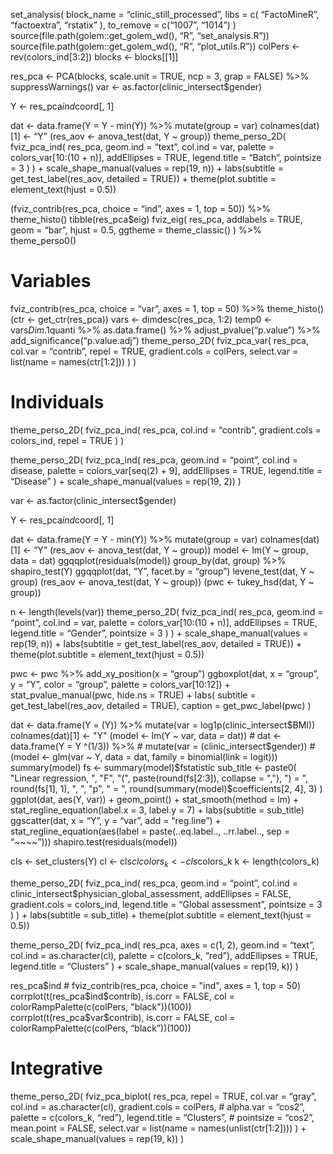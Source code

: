 set_analysis(
    block_name = "clinic_still_processed",
    libs = c(
        "FactoMineR",
        "factoextra",
        "rstatix"
    ),
    to_remove = c("1007", "1014")
)
source(file.path(golem::get_golem_wd(), "R", "set_analysis.R"))
source(file.path(golem::get_golem_wd(), "R", "plot_utils.R"))
colPers <- rev(colors_ind[3:2])
blocks <- blocks[[1]]

res_pca <- PCA(blocks, scale.unit = TRUE, ncp = 3, grap = FALSE) %>%
    suppressWarnings()
var <- as.factor(clinic_intersect$gender)

Y <- res_pca$ind$coord[, 1]

dat <- data.frame(Y = Y - min(Y)) %>%
    mutate(group = var)
colnames(dat)[1] <- "Y"
(res_aov <- anova_test(dat, Y ~ group))
theme_perso_2D(
    fviz_pca_ind(
        res_pca,
        geom.ind = "text",
        col.ind = var,
        palette = colors_var[10:(10 + n)],
        addEllipses = TRUE,
        legend.title = "Batch",
        pointsize = 3
    )
) + scale_shape_manual(values = rep(19, n)) +
    labs(subtitle = get_test_label(res_aov, detailed = TRUE)) +
    theme(plot.subtitle = element_text(hjust = 0.5))


(fviz_contrib(res_pca, choice = "ind", axes = 1, top = 50)) %>% theme_histo()
tibble(res_pca$eig)
fviz_eig(
    res_pca,
    addlabels = TRUE,
    geom = "bar",
    hjust = 0.5,
    ggtheme = theme_classic()
) %>% theme_perso0()

# Variables
fviz_contrib(res_pca, choice = "var", axes = 1, top = 50) %>% theme_histo()
(ctr <- get_ctr(res_pca))
vars <- dimdesc(res_pca, 1:2)
temp0 <- vars$Dim.1$quanti %>%
    as.data.frame() %>%
    adjust_pvalue("p.value") %>%
    add_significance("p.value.adj")
theme_perso_2D(
    fviz_pca_var(
        res_pca,
        col.var = "contrib",
        repel = TRUE,
        gradient.cols = colPers,
        select.var = list(name = names(ctr[1:2]))
    )
)

# Individuals
theme_perso_2D(
    fviz_pca_ind(
        res_pca,
        col.ind = "contrib",
        gradient.cols = colors_ind,
        repel = TRUE
    )
)

theme_perso_2D(
    fviz_pca_ind(
        res_pca,
        geom.ind = "point",
        col.ind = disease,
        palette = colors_var[seq(2) + 9],
        addEllipses = TRUE,
        legend.title = "Disease"
    ) + scale_shape_manual(values = rep(19, 2))
)

var <- as.factor(clinic_intersect$gender)

Y <- res_pca$ind$coord[, 1]

dat <- data.frame(Y = Y - min(Y)) %>%
    mutate(group = var)
colnames(dat)[1] <- "Y"
(res_aov <- anova_test(dat, Y ~ group))
model <- lm(Y ~ group, data = dat)
ggqqplot(residuals(model))
group_by(dat, group) %>%
    shapiro_test(Y)
ggqqplot(dat, "Y", facet.by = "group")
levene_test(dat, Y ~ group)
(res_aov <- anova_test(dat, Y ~ group))
(pwc <- tukey_hsd(dat, Y ~ group))

n <- length(levels(var))
theme_perso_2D(
    fviz_pca_ind(
        res_pca,
        geom.ind = "point",
        col.ind = var,
        palette = colors_var[10:(10 + n)],
        addEllipses = TRUE,
        legend.title = "Gender",
        pointsize = 3
    )
) + scale_shape_manual(values = rep(19, n)) +
    labs(subtitle = get_test_label(res_aov, detailed = TRUE)) +
    theme(plot.subtitle = element_text(hjust = 0.5))

pwc <- pwc %>% add_xy_position(x = "group")
ggboxplot(dat, x = "group", y = "Y", color = "group", palette = colors_var[10:12]) +
    stat_pvalue_manual(pwc, hide.ns = TRUE) +
    labs(
        subtitle = get_test_label(res_aov, detailed = TRUE),
        caption = get_pwc_label(pwc)
    )

dat <- data.frame(Y = (Y)) %>%
    mutate(var = log1p(clinic_intersect$BMI))
colnames(dat)[1] <- "Y"
(model <- lm(Y ~ var, data = dat))
# dat <- data.frame(Y = Y ^(1/3)) %>%
#     mutate(var = (clinic_intersect$gender))
# (model  <- glm(var ~ Y, data = dat, family = binomial(link = logit)))
summary(model)
fs <- summary(model)$fstatistic
sub_title <- paste0(
    "Linear regression, ",
    "F",
    "(",
    paste(round(fs[2:3]), collapse = ","),
    ") = ",
    round(fs[1], 1),
    ", ",
    "p",
    " = ",
    round(summary(model)$coefficients[2, 4], 3)
)
ggplot(dat, aes(Y, var)) +
    geom_point() +
    stat_smooth(method = lm) +
    stat_regline_equation(label.x = 3, label.y = 7) +
    labs(subtitle = sub_title)
ggscatter(dat, x = "Y", y = "var", add = "reg.line") +
    stat_regline_equation(aes(label = paste(..eq.label.., ..rr.label.., sep = "~~~~")))
shapiro.test(residuals(model))

cls <- set_clusters(Y)
cl <- cls$cl
colors_k <- cls$colors_k
k <- length(colors_k)

theme_perso_2D(
    fviz_pca_ind(
        res_pca,
        geom.ind = "point",
        col.ind = clinic_intersect$physician_global_assessment,
        addEllipses = FALSE,
        gradient.cols = colors_ind,
        legend.title = "Global assessment",
        pointsize = 3
    )
) +
    labs(subtitle = sub_title) +
    theme(plot.subtitle = element_text(hjust = 0.5))

theme_perso_2D(
    fviz_pca_ind(
        res_pca,
        axes = c(1, 2),
        geom.ind = "text",
        col.ind = as.character(cl),
        palette = c(colors_k, "red"),
        addEllipses = TRUE,
        legend.title = "Clusters"
    ) + scale_shape_manual(values = rep(19, k))
)

res_pca$ind
# fviz_contrib(res_pca, choice = "ind", axes = 1, top = 50)
corrplot(t(res_pca$ind$contrib), is.corr = FALSE, col = colorRampPalette(c(colPers, "black"))(100))
corrplot(t(res_pca$var$contrib), is.corr = FALSE, col = colorRampPalette(c(colPers, "black"))(100))

# Integrative
theme_perso_2D(
    fviz_pca_biplot(
        res_pca,
        repel = TRUE,
        col.var = "gray",
        col.ind = as.character(cl),
        gradient.cols = colPers,
        # alpha.var = "cos2",
        palette = c(colors_k, "red"),
        legend.title = "Clusters",
        # pointsize = "cos2",
        mean.point = FALSE,
        select.var = list(name = names(unlist(ctr[1:2])))
    ) + scale_shape_manual(values = rep(19, k))
)
